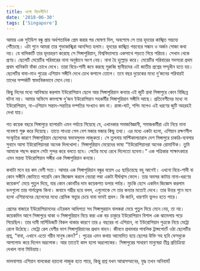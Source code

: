 ```yaml
---
title: ওগো বিদেশীনি!
date: '2018-06-30'
tags: ['Singapore']
---
```


আমার এক সুইডিশ বন্ধু প্রায় অর্ধশতাধিক প্রেম করার পর ঘোষণা দিল, অবশেষে সে তার হৃদয়ের কাঙ্খিত গন্তব্যে পৌঁচেছে। এটা শুনে আমরা তার শুভাকাঙ্খিরা আনন্দিত হলাম। হৃদয়ের কাঙ্খিত গন্তব্যের সন্ধান ও অর্জন সোজা কথা নয়। যে বালিকাটি তার হৃদয়হরণ করেছে সে সিঙ্গাপুরিয়ান, বিশ্ববিদ্যালয়ে একসাথে পড়তে গিয়ে পরিচয়। সেখান থেকে প্রণয়। ছেলেটি মেয়েটির পরিবারের নানা অনুষ্ঠানে অংশ নেয়। নানা হৈ হুল্লোড় করে। মেয়েটির পরিবারের সদস্যরা প্রথম প্রথম খানিকটা বাঁকা চোখে দেখে। তারা বিয়ে-শাদী কবে করছে মুরুব্বি স্থানীয়দের এই জাতীয় প্রশ্নের সম্মুখীন হতে হয়। ছেলেটির বাবা-মাও পুত্রের এশিয়ান সঙ্গীনি দেখে চোখ কপালে তোলে। তবে বছর দুয়েকের মধ্যে দু’জনের পরিবারই তাদের সম্পর্কটি স্বাভাবিকভাবে মেনে নেয়।

কিছু দিনের মধ্যে আবিস্কার করলাম ইউরোপিয়ান ছেলে আর সিঙ্গাপুরিয়ান কন্যার এই জুটি প্রথা সিঙ্গাপুরে কোন বিচ্ছিন্ন ঘটনা নয়। আমার অফিসে কমপক্ষে দু’জন ইউরোপিয়ান সহকর্মীর সিঙ্গাপুরিয়ান সঙ্গীনি আছে। প্রতিবেশীদের মধ্যে না ইউরোপিয়ান, না-এশিয়ান সন্তান-সন্ততির দম্পতির সংখ্যাও কম না। রাস্তা-ঘাট, শপিং মলেও এই ধরণের জুটি অহরহই দেখা যায়।

গত কয়েক বছরে সিঙ্গাপুরে ব্যাপারটা এমন পর্যায়ে গিয়েছে যে, এখানকার সমাজবিজ্ঞানী, সমাজকর্মীরা এটা নিয়ে নানা গবেষণা শুরু করে দিয়েছে। তাতে পাওয়া গেল বেশ মজার মজার কিছু তথ্য। এর মধ্যে একটা হলো, এশিয়ান রক্ষণশীল সংস্কৃতির কারণে সিঙ্গাপুরিয়ান ছেলেদের স্বভাবসুলভ লাজুকতা। সে তুলনায় মাল্টিকালচারাল দেশ সিঙ্গাপুরে চাকরি-ব্যবসার সুবাদে আসা ইউরোপিয়ানরা অনেক দিলখোলা। সিঙ্গাপুরিয়ান মেয়েদের ভাষ্য “ইউরোপিয়ানরা অনেক রোমান্টিক। তুমি আমাকে পছন্দ করলে সেটা সুন্দর করে বলতে হবে। পেটের মধ্যে রেখে দিলেতো হবেনা।“ এক পত্রিকার সাক্ষাৎকারে এমন মন্তব্য ইউরোপিয়ান সঙ্গীর এক সিঙ্গাপুরিয়ান কন্যার।

কথাটা মনে হয় কম বেশী সত্য। আমার এক সিঙ্গাপুরিয়ান বন্ধুর বয়েস ৩৫ ছাড়িয়েছে বহু আগেই। এখনো বিয়ে-শাদী বা কোন সঙ্গীনি জোটাতে পারেনি কেন জিজ্ঞেস করলে বেচারা লম্বা একটা দীর্ঘশ্বাস ফেলে। তার অবসর কাটায় নানা-ধরণের কয়েকশ’ মেয়ে পুতুল দিয়ে, যার কোন কোনটির দাম কয়েকশত ডলার পর্যন্ত। মুচকি হেসে একদিন জিজ্ঞেস করলাম ডলগুলো তার গার্লফ্রেন্ড কিনা। জবাবে গম্ভীর হয়ে বলল, এগুলোকে সে তার কন্যার মতোই দেখে। তার উত্তর শুনে মনে হলো এশিয়ানদের ছেলেদের মধ্যে প্রেমিক স্বত্ত্বার চেয়ে বাবা ভাবই প্রবল। কি জানি, ধারণাটা ভুলও হতে পারে।

প্রেমের বাজারে ইউরোপিয়ানদের এইরকম আধিপত্য সব সিঙ্গাপুরয়ান বালকরা মেয়ে পুতুল দিয়ে মেনে নেয়, তা নয়। কয়েকদিন আগে সিঙ্গাপুরে থাকা ও সিঙ্গাপুরিয়ান বিয়ে করা এক বড় চাকুরে ইউরোপিয়ান বিশাল এক ঝামেলায় পড়ে গিয়েছিল। তার দামী মার্সিডিজটি বিকল থাকার কারণে তার ৫ বছরের না এশিয়ান, না ইউরোপিয়ান পুত্রকে নিয়ে মেট্রো রেলে উঠেছে। মেট্রো রেল বেশীর ভাগ সিঙ্গাপুরিয়ানের প্রধান বাহন। জীবনে প্রথমবার পাবলিক ট্রান্সপোর্টে ওঠা ছেলেটির প্রশ্ন, “বাবা, এখানে এতো গরীব মানুষ কেন?”। পুত্রের এমন কথায় আমোদিত হয়ে ছেলের উক্তি সহ ছবি ফেসবুকে আপলোড করে দিলেন ভদ্রলোক। আর তাতেই কাল হলো ভদ্রলোকের। সিঙ্গাপুরের সাধারণ মানুষেরা তীব্র প্রতিক্রিয়া দেখাল নানা মিডিয়ায়।

ভালবাসায় এশিয়ান বালকেরা হয়তবা লাজুক হতে পারে, কিন্তু প্রশ্ন যখন আত্মসম্মানের, যুদ্ধ তখন অনিবার্য!